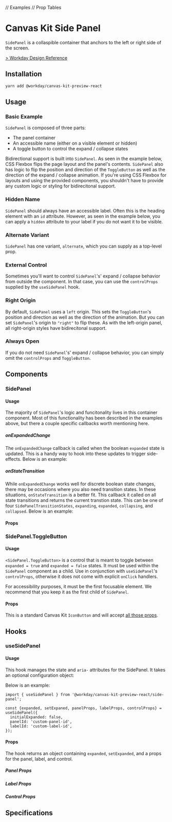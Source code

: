 // Examples
// Prop Tables

<Meta title="Preview/Side Panel/React" component={SidePanel} />

# Canvas Kit Side Panel

`SidePanel` is a collaspible container that anchors to the left or right side of the screen.

[> Workday Design Reference](https://design.workday.com/components/containers/side-panel)

## Installation

```sh
yarn add @workday/canvas-kit-preview-react
```

## Usage

### Basic Example

`SidePanel` is composed of three parts:

- The panel container
- An accessible name (either on a visible element or hidden)
- A toggle button to control the expand / collapse states

Bidirectional support is built into `SidePanel`. As seen in the example below, CSS Flexbox flips the
page layout and the panel's contents. `SidePanel` also has logic to flip the position and direction
of the `ToggleButton` as well as the direction of the expand / collapse animation. If you're using
CSS Flexbox for layouts and using the provided components, you shouldn't have to provide any custom
logic or styling for bidirecitonal support.

<ExampleCodeBlock code={Basic} />

### Hidden Name

`SidePanel` should always have an accessible label. Often this is the heading element with an `id`
attribute. However, as seen in the example below, you can apply a `hidden` attribute to your label
if you do not want it to be visible.

<ExampleCodeBlock code={HiddenName} />

### Alternate Variant

`SidePanel` has one variant, `alternate`, which you can supply as a top-level prop.

<ExampleCodeBlock code={AlternatePanel} />

### External Control

Sometimes you'll want to control `SidePanel`'s' expand / collapse behavior from outside the
component. In that case, you can use the `controlProps` supplied by the `useSidePanel` hook.

<ExampleCodeBlock code={ExternalControl} />

### Right Origin

By default, `SidePanel` uses a `left` origin. This sets the `ToggleButton`'s position and direction
as well as the direction of the animation. But you can set `SidePanel`'s origin to `"right"` to flip
these. As with the left-origin panel, all right-origin styles have bidirecitonal support.

<ExampleCodeBlock code={RightOrigin} />

### Always Open

If you do not need `SidePanel`'s' expand / collapse behavior, you can simply omit the `controlProps`
and `ToggleButton`.

<ExampleCodeBlock code={AlwaysOpen} />

## Components

### SidePanel

#### Usage

The majority of `SidePanel`'s logic and funcitonality lives in this container component. Most of
this functionality has been described in the examples above, but there a couple specific callbacks
worth mentioning here.

##### onExpandedChange

The `onExpandedChange` callback is called when the boolean `expanded` state is updated. This is a
handy way to hook into these updates to trigger side-effects. Below is an example:

<ExampleCodeBlock code={OnExpandedChange} />

##### onStateTransition

While `onExpandedChange` works well for discrete boolean state changes, there may be occasions where
you also need transition states. In these situations, `onStateTransition` is a better fit. This
callback it called on all state transitions and returns the current transtion state. This can be one
of four `SidePanelTransitionStates`, `expanding`, `expanded`, `collapsing`, and `collapsed`. Below is an example:

<ExampleCodeBlock code={OnStateTransition} />

#### Props

<ArgsTable of={SidePanel} />

### SidePanel.ToggleButton

#### Usage

`<SidePanel.ToggleButton>` is a control that is meant to toggle between `expanded = true` and
`expanded = false` states. It must be used within the `SidePanel` component as a child. Use in
conjunction with `useSidePanel`'s `controlProps`, otherwise it does not come with explicit `onClick`
handlers.

For accessibility purposes, it must be the first focusable element. We recommend that you keep it as
the first child of `SidePanel`.

#### Props

This is a standard Canvas Kit `IconButton` and will accept
[all those props](https://workday.github.io/canvas-kit?path=/docs/components-buttons-button-react-icon-button--circle#props).

## Hooks

### useSidePanel

#### Usage

This hook manages the state and `aria-` attributes for the SidePanel. It takes an optional
configuration object:

<ArgsTable of={UseSidePanel} />

Below is an example:

```tsx
import { useSidePanel } from '@workday/canvas-kit-preview-react/side-panel';

const {expanded, setExpaned, panelProps, labelProps, controlProps} = useSidePanel({
  initialExpanded: false,
  panelId: 'custom-panel-id',
  labelId: 'custom-label-id',
});
```

#### Props

The hook returns an object containing `expanded`, `setExpanded`, and a props for the panel, label,
and control.

##### Panel Props

<ArgsTable of={Panel} />

##### Label Props

<ArgsTable of={Label} />

##### Control Props

<ArgsTable of={Control} />

## Specifications

<Specifications file="SidePanelPreview.spec.ts" name="Side Panel" />
